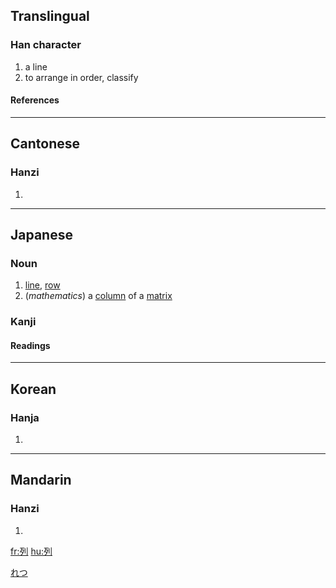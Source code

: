 {{see|列}}

==Translingual==
===Han character===
{{Han char|rn=18|rad=刀|as=04|sn=6|four=1220<sub>0</sub>|canj=一弓中弓 (MNLN)|ids=⿰[[歹]][[刂]]}}
# a line
# to arrange in order, classify
====References====
{{Han ref|kx=0137.260|dkj=01901|dj=0309.130|hdz=10325.050|uh=5217|ud=21015|bh=A643|bd=42563}}
----

==Cantonese==
===Hanzi===
{{yue-hanzi|jyut=|y=lit6}}
# {{defn|Cantonese}}
----
==Japanese==
===Noun===
{{ja-noun|k|hira=れつ|rom=retsu}}
# [[line]], [[row]]
# (''mathematics'') a [[column]] of a [[matrix]]

===Kanji===
{{ja-kanji|grade=3|rs=刀04}}
====Readings====
{{ja-readings|on=[[れつ]] (retsu), [[れい]] (rei)|kun=[[つらねる]] (tsuraneru)}}

[[Category:ja:Mathematics|れつ]]
----
==Korean==
===Hanja===
{{ko-hanja|hangeul=렬|rv=ryeol|mr=ryŏl}}
# {{defn|Korean}}
----
==Mandarin==
===Hanzi===
{{cmn-hanzi|pin=[[liè]] ([[lie4]])|wg=lieh<sup>4</sup>}}
# {{defn|Mandarin}}

[[fr:列]]
[[hu:列]]